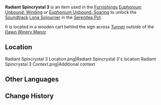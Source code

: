 {{Item Infobox
|id           = 141003
|image        = Item Radiant Spincrystal.png
|type         = Adventure Items
|group        = Radiant Spincrystals
|rarity       = 4
|invCategory  = Precious Items
|description  = This wondrous crystal contains a certain rhythm, like something beautiful woven from delicate silk. These items can be found throughout the mainland or from merchants who collect curios. The tune held within this crystal can be revivified in your [[Serenitea Pot]] using either "[[Euphonium Unbound: Winding]]" or "[[Euphonium Unbound: Soaring]]." The tune contained within this [[Radiant Spincrystal]] is "[[Lone Sojourner]]."
|source1      = [[Dawn Winery Manor]]
|track        = Lone Sojourner
}}
'''Radiant Spincrystal 3''' is an item used in the [[Furnishings]] [[Euphonium Unbound: Winding]] or [[Euphonium Unbound: Soaring]] to unlock the [[Soundtrack]] [[Lone Sojourner]] in the [[Serenitea Pot]].

It is located in a wooden cart behind the sign across [[Tunner]] outside of the [[Dawn Winery Manor]].

==Location==
<gallery hideaddbutton="true" captionalign="center">
Radiant Spincrystal 3 Location.png|Radiant Spincrystal 3's location
Radiant Spincrystal 3 Context.png|Additional context
</gallery>

==Other Languages==
{{Other Languages|default_hidden = 1
|en      = Radiant Spincrystal 3
|zhs     = 旋曜玉帛・其三
|zhs_rm  = Xuán Yào Yùbó - Qí Sān
|zht     = 旋曜玉帛・其三
|zht_rm  = Xuán Yào Yùbó - Qí Sān
|ja      = 旋曜玉帛・3
|ja_rm   = Sen'you Gyokuhaku - San
|ko      = 빛나는 결정・3
|ko_rm   = 
|es      = Girocristal radiante (3)
|fr      = Gyrocristal radiant 3
|ru      = Лучистый кристалл {{tt|3|три}}
|th      = Radiant Spincrystal 3
|vi      = Ngọc Thạch Âm Vang 3
|de      = Strahlender Drehkristall III
|id      = Radiant Spincrystal 3
|pt      = Cristal Rodopiante Radiante 3
}}

==Change History==
{{Change History|2.6}}
